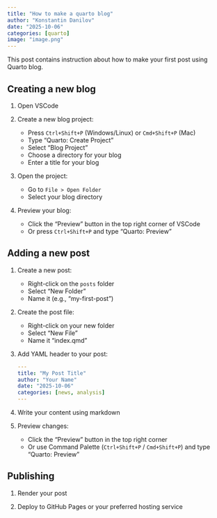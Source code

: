 ```yaml
---
title: "How to make a quarto blog"
author: "Konstantin Danilov"
date: "2025-10-06"
categories: [quarto]
image: "image.png"
---
```


This post contains instruction about how to make your first post using Quarto blog.

## Creating a new blog

1. Open VSCode

2. Create a new blog project:
    - Press `Ctrl+Shift+P` (Windows/Linux) or `Cmd+Shift+P` (Mac)
    - Type "Quarto: Create Project"
    - Select "Blog Project"
    - Choose a directory for your blog
    - Enter a title for your blog

3. Open the project:
    - Go to `File > Open Folder`
    - Select your blog directory

4. Preview your blog:
    - Click the "Preview" button in the top right corner of VSCode
    - Or press `Ctrl+Shift+P` and type "Quarto: Preview"

## Adding a new post

1. Create a new post:
    - Right-click on the `posts` folder
    - Select "New Folder"
    - Name it (e.g., "my-first-post")
2. Create the post file:
    - Right-click on your new folder
    - Select "New File"
    - Name it "index.qmd"
3. Add YAML header to your post:

    ```yaml
    ---
    title: "My Post Title"
    author: "Your Name"
    date: "2025-10-06"
    categories: [news, analysis]
    ---
    ```

4. Write your content using markdown
5. Preview changes:
    - Click the "Preview" button in the top right corner
    - Or use Command Palette (`Ctrl+Shift+P` / `Cmd+Shift+P`) and type "Quarto: Preview"

## Publishing

1. Render your post

2. Deploy to GitHub Pages or your preferred hosting service